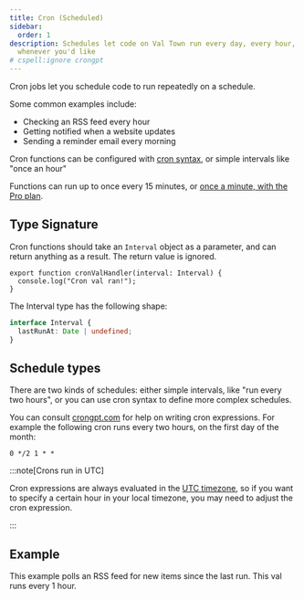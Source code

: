 ```yaml
---
title: Cron (Scheduled)
sidebar:
  order: 1
description: Schedules let code on Val Town run every day, every hour, or
  whenever you'd like
# cspell:ignore crongpt
---
```



Cron jobs let you schedule code to run repeatedly on a schedule. 

Some common examples include:
- Checking an RSS feed every hour
- Getting notified when a website updates
- Sending a reminder email every morning

Cron functions can be configured with [cron syntax](https://en.wikipedia.org/wiki/Cron), or simple intervals like "once an hour"

Functions can run up to once every 15 minutes, or [once a minute, with the Pro plan](https://www.val.town/pricing).

## Type Signature

Cron functions should take an `Interval` object as a parameter, and can return anything as a result. The return value is ignored.

```tsx title="Example" val
export function cronValHandler(interval: Interval) {
  console.log("Cron val ran!");
}
```

The Interval type has the following shape:

```ts
interface Interval {
  lastRunAt: Date | undefined;
}
```

## Schedule types

There are two kinds of schedules: either simple intervals, like "run every two hours",
or you can use cron syntax to define more complex schedules.

You can consult [crongpt.com](https://crongpt.com) for help on writing cron expressions.
For example the following cron runs every two hours, on the first day of the month:

```
0 */2 1 * *
```

:::note[Crons run in UTC]

Cron expressions are always evaluated in the [UTC timezone](https://en.wikipedia.org/wiki/Coordinated_Universal_Time),
so if you want to specify a certain hour in your local timezone, you may need to adjust
the cron expression.

:::

## Example

This example polls an RSS feed for new items since the last run. This val runs every 1 hour.

<Val url="https://www.val.town/embed/stevekrouse/rssNotifyExample" />
